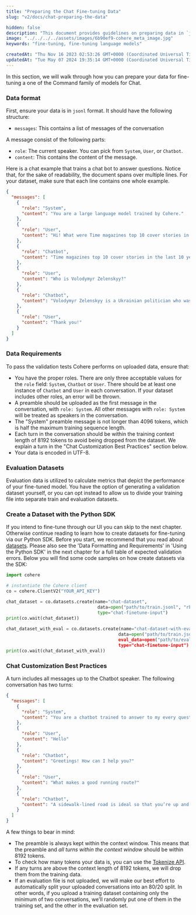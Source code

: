 ```yaml
---
title: "Preparing the Chat Fine-tuning Data"
slug: "v2/docs/chat-preparing-the-data"

hidden: false
description: "This document provides guidelines on preparing data in `jsonl` format for fine-tuning a chat model, including ensuring proper roles, message lengths, and encoding in UTF-8. It also explains how to create datasets using the Python SDK and best practices for chat customization."
image: "../../../../assets/images/6b90ef9-cohere_meta_image.jpg"  
keywords: "fine-tuning, fine-tuning language models"

createdAt: "Thu Nov 16 2023 02:53:26 GMT+0000 (Coordinated Universal Time)"
updatedAt: "Tue May 07 2024 19:35:14 GMT+0000 (Coordinated Universal Time)"
---
```

In this section, we will walk through how you can prepare your data for fine-tuning a one of the Command family of models for Chat.

### Data format

First, ensure your data is in `jsonl` format. It should have the following structure: 

- `messages`: This contains a list of messages of the conversation

A message consist of the following parts:

- `role`: The current speaker. You can pick from `System`, `User`, or `Chatbot`.
- `content`: This contains the content of the message.

Here is a chat example that trains a chat bot to answer questions. Notice that, for the sake of readability, the document spans over multiple lines. For your dataset, make sure that each line contains one whole example.

```json JSON
{
  "messages": [
    {
      "role": "System",
      "content": "You are a large language model trained by Cohere."
    },
    {
      "role": "User",
      "content": "Hi! What were Time magazines top 10 cover stories in the last 10 years?"
    },
    {
      "role": "Chatbot",
      "content": "Time magazines top 10 cover stories in the last 10 years were:\\n\\n1. Volodymyr Zelenskyy\\n2. Elon Musk\\n3. Martin Luther King Jr.\\n4. How Earth Survived\\n5. Her Lasting Impact\\n6. Nothing to See Here\\n7. Meltdown\\n8. Deal With It\\n9. The Top of America\\n10. Bitter Pill"
    },
    {
      "role": "User",
      "content": "Who is Volodymyr Zelenskyy?"
    },
    {
      "role": "Chatbot",
      "content": "Volodymyr Zelenskyy is a Ukrainian politician who was elected President of Ukraine in 2019. He previously served as the Minister of Internal Affairs in the government of Prime Minister Volodymyr Groysman."
    },
    {
      "role": "User",
      "content": "Thank you!"
    }
  ]
}
```

### Data Requirements

To pass the validation tests Cohere performs on uploaded data, ensure that: 

- You have the proper roles. There are only three acceptable values for the `role` field: `System`, `Chatbot` or `User`. There should be at least one instance of `Chatbot` and `User` in each conversation. If your dataset includes other roles, an error will be thrown.
- A preamble should be uploaded as the first message in the conversation, with `role: System`. All other messages with `role: System` will be treated as speakers in the conversation.
- The "System" preamble message is not longer than 4096 tokens, which is half the maximum training sequence length.
- Each turn in the conversation should be within the training context length of 8192 tokens to avoid being dropped from the dataset. We explain a turn in the "Chat Customization Best Practices" section below.
- Your data is encoded in UTF-8.

### Evaluation Datasets

Evaluation data is utilized to calculate metrics that depict the performance of your fine-tuned model. You have the option of generating a validation dataset yourself, or you can opt instead to allow us to divide your training file into separate train and evaluation datasets.

### Create a Dataset with the Python SDK

If you intend to fine-tune through our UI you can skip to the next chapter. Otherwise continue reading to learn how to create datasets for fine-tuning via our Python SDK. Before you start, we recommend that you read about [datasets](/docs/datasets). Please also see the 'Data Formatting and Requirements' in 'Using the Python SDK' in the next chapter for a full table of expected validation errors. Below you will find some code samples on how create datasets via the SDK:

```python PYTHON
import cohere

# instantiate the Cohere client
co = cohere.ClientV2("YOUR_API_KEY")  

chat_dataset = co.datasets.create(name="chat-dataset",
                                   data=open("path/to/train.jsonl", "rb"),
                                   type="chat-finetune-input")
print(co.wait(chat_dataset))
                                   
chat_dataset_with_eval = co.datasets.create(name="chat-dataset-with-eval",
                                           data=open("path/to/train.jsonl, "rb"),
                                           eval_data=open("path/to/eval.jsonl, "rb"),
                                           type="chat-finetune-input")
print(co.wait(chat_dataset_with_eval))
```

### Chat Customization Best Practices

A turn includes all messages up to the Chatbot speaker. The following conversation has two turns:

```json JSON
{
  "messages": [
    {
      "role": "System",
      "content": "You are a chatbot trained to answer to my every question."
    },
    {
      "role": "User",
      "content": "Hello"
    },
    {
      "role": "Chatbot",
      "content": "Greetings! How can I help you?"
    },
    {
      "role": "User",
      "content": "What makes a good running route?"
    },
    {
      "role": "Chatbot",
      "content": "A sidewalk-lined road is ideal so that you’re up and off the road away from vehicular traffic."
    }
  ]
}
```

A few things to bear in mind:

- The preamble is always kept within the context window. This means that the preamble and _all turns within the context window_ should be within 8192 tokens.
- To check how many tokens your data is, you can use the [Tokenize API](/reference/tokenize).
- If any turns are above the context length of 8192 tokens, we will drop them from the training data.
- If an evaluation file is not uploaded, we will make our best effort to automatically split your uploaded conversations into an 80/20 split. In other words, if you upload a training dataset containing only the minimum of two conversations, we'll randomly put one of them in the training set, and the other in the evaluation set.
